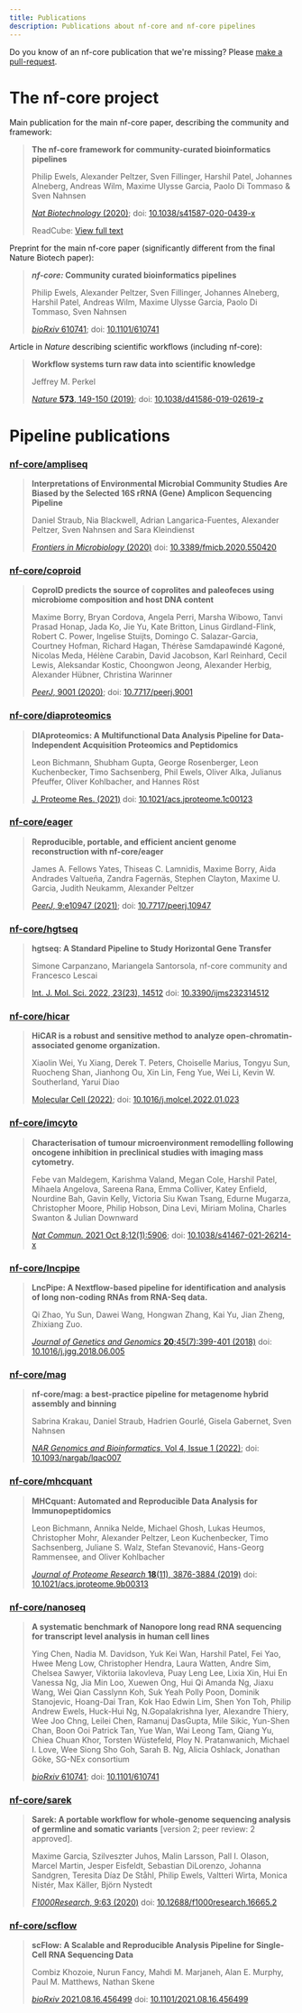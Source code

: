 ```yaml
---
title: Publications
description: Publications about nf-core and nf-core pipelines
---
```


Do you know of an nf-core publication that we're missing?
Please [make a pull-request](https://github.com/nf-core/nf-co.re/blob/master/markdown/publications.md).

# The nf-core project

Main publication for the main nf-core paper, describing the community and framework:

<Altmetric doi="10.1038/s41587-020-0439-x"/>

> **The nf-core framework for community-curated bioinformatics pipelines**
>
> Philip Ewels, Alexander Peltzer, Sven Fillinger, Harshil Patel, Johannes Alneberg, Andreas Wilm, Maxime Ulysse Garcia, Paolo Di Tommaso & Sven Nahnsen
>
> [_Nat Biotechnology_ (2020)](https://www.nature.com/articles/s41587-020-0439-x);
> doi: [10.1038/s41587-020-0439-x](https://doi.org/10.1038/s41587-020-0439-x)
>
> ReadCube: [View full text](https://rdcu.be/b1GjZ)

Preprint for the main nf-core paper (significantly different from the final Nature Biotech paper):

<Altmetric doi="10.1101/610741"/>

> **_nf-core:_ Community curated bioinformatics pipelines**
>
> Philip Ewels, Alexander Peltzer, Sven Fillinger, Johannes Alneberg, Harshil Patel, Andreas Wilm, Maxime Ulysse Garcia, Paolo Di Tommaso, Sven Nahnsen
>
> [_bioRxiv_ 610741](https://www.biorxiv.org/content/10.1101/610741v3);
> doi: [10.1101/610741](https://doi.org/10.1101/610741)

Article in _Nature_ describing scientific workflows (including nf-core):

<Altmetric doi="10.1038/d41586-019-02619-z"/>

> **Workflow systems turn raw data into scientific knowledge**
>
> Jeffrey M. Perkel
>
> [_Nature_ **573**, 149-150 (2019)](https://www.nature.com/articles/d41586-019-02619-z);
> doi: [10.1038/d41586-019-02619-z](https://doi.org/10.1038/d41586-019-02619-z)

# Pipeline publications

### [nf-core/ampliseq](https://nf-co.re/ampliseq)

<Altmetric doi="10.3389/fmicb.2020.550420"/>

> **Interpretations of Environmental Microbial Community Studies Are Biased by the Selected 16S rRNA (Gene) Amplicon Sequencing Pipeline**
>
> Daniel Straub, Nia Blackwell, Adrian Langarica-Fuentes, Alexander Peltzer, Sven Nahnsen and Sara Kleindienst
>
> [_Frontiers in Microbiology_ (2020)](https://www.frontiersin.org/articles/10.3389/fmicb.2020.550420/full)
> doi: [10.3389/fmicb.2020.550420](https://doi.org/10.3389/fmicb.2020.550420)

### [nf-core/coproid](https://nf-co.re/coproid)

<Altmetric doi="10.7717/peerj.9001"/>

> **CoproID predicts the source of coprolites and paleofeces using microbiome composition and host DNA content**
>
> Maxime Borry, Bryan Cordova, Angela Perri, Marsha Wibowo, Tanvi Prasad Honap, Jada Ko, Jie Yu, Kate Britton, Linus Girdland-Flink, Robert C. Power, Ingelise Stuijts, Domingo C. Salazar-Garcia, Courtney Hofman, Richard Hagan, Thérèse Samdapawindé Kagoné, Nicolas Meda, Hélène Carabin, David Jacobson, Karl Reinhard, Cecil Lewis, Aleksandar Kostic, Choongwon Jeong, Alexander Herbig, Alexander Hübner, Christina Warinner
>
> [_PeerJ_, 9001 (2020)](https://peerj.com/articles/9001);
> doi: [10.7717/peerj.9001](https://doi.org/10.7717/peerj.9001)

### [nf-core/diaproteomics](https://nf-co.re/diaproteomics)

<Altmetric doi="10.1021/acs.jproteome.1c00123"/>

> **DIAproteomics: A Multifunctional Data Analysis Pipeline for Data-Independent Acquisition Proteomics and Peptidomics**
>
> Leon Bichmann, Shubham Gupta, George Rosenberger, Leon Kuchenbecker, Timo Sachsenberg, Phil Ewels, Oliver Alka, Julianus Pfeuffer, Oliver Kohlbacher, and Hannes Röst
>
> [J. Proteome Res. (2021)](https://pubs.acs.org/doi/abs/10.1021/acs.jproteome.1c00123)
> doi: [10.1021/acs.jproteome.1c00123](https://doi.org/10.1021/acs.jproteome.1c00123)

### [nf-core/eager](https://nf-co.re/eager)

<Altmetric doi="10.7717/peerj.10947"/>

> **Reproducible, portable, and efficient ancient genome reconstruction with nf-core/eager**
>
> James A. Fellows Yates, Thiseas C. Lamnidis, Maxime Borry, Aida Andrades Valtueña, Zandra Fagernäs, Stephen Clayton, Maxime U. Garcia, Judith Neukamm, Alexander Peltzer
>
> [_PeerJ_, 9:e10947 (2021)](https://peerj.com/articles/10947/);
> doi: [10.7717/peerj.10947](https://doi.org/10.7717/peerj.10947)

### [nf-core/hgtseq](https://nf-co.re/hgtseq)

<Altmetric doi="10.3390/ijms232314512"/>

> **hgtseq: A Standard Pipeline to Study Horizontal Gene Transfer**
>
> Simone Carpanzano, Mariangela Santorsola, nf-core community and Francesco Lescai
>
> [Int. J. Mol. Sci. 2022, 23(23), 14512](https://www.mdpi.com/1422-0067/23/23/14512/htm)
> doi: [10.3390/ijms232314512](https://doi.org/10.3390/ijms232314512)

### [nf-core/hicar](https://nf-co.re/hicar)

<Altmetric doi="10.1016/j.molcel.2022.01.023"/>

> **HiCAR is a robust and sensitive method to analyze open-chromatin-associated genome organization.**
>
> Xiaolin Wei, Yu Xiang, Derek T. Peters, Choiselle Marius, Tongyu Sun, Ruocheng Shan, Jianhong Ou, Xin Lin, Feng Yue, Wei Li, Kevin W. Southerland, Yarui Diao
>
> [Molecular Cell (2022)](https://www.sciencedirect.com/science/article/pii/S1097276522000983);
> doi: [10.1016/j.molcel.2022.01.023](https://doi.org/10.1016/j.molcel.2022.01.023)

### [nf-core/imcyto](https://nf-co.re/imcyto)

<Altmetric doi="10.1038/s41467-021-26214-x"/>

> **Characterisation of tumour microenvironment remodelling following oncogene inhibition in preclinical studies with imaging mass cytometry.**
>
> Febe van Maldegem, Karishma Valand, Megan Cole, Harshil Patel, Mihaela Angelova, Sareena Rana, Emma Colliver, Katey Enfield, Nourdine Bah, Gavin Kelly, Victoria Siu Kwan Tsang, Edurne Mugarza, Christopher Moore, Philip Hobson, Dina Levi, Miriam Molina, Charles Swanton & Julian Downward
>
> [_Nat Commun._ 2021 Oct 8;12(1):5906](https://www.nature.com/articles/s41467-021-26214-x);
> doi: [10.1038/s41467-021-26214-x](https://doi.org/10.1038/s41467-021-26214-x)

### [nf-core/lncpipe](https://nf-co.re/lncpipe)

<Altmetric doi="10.1016/j.jgg.2018.06.005"/>

> **LncPipe: A Nextflow-based pipeline for identification and analysis of long non-coding RNAs from RNA-Seq data.**
>
> Qi Zhao, Yu Sun, Dawei Wang, Hongwan Zhang, Kai Yu, Jian Zheng, Zhixiang Zuo.
>
> [_Journal of Genetics and Genomics_ **20**;45(7):399-401 (2018)](https://www.sciencedirect.com/science/article/pii/S1673852718301176)
> doi: [10.1016/j.jgg.2018.06.005](https://doi.org/10.1016/j.jgg.2018.06.005)

### [nf-core/mag](https://nf-co.re/mag)

<Altmetric doi="10.1093/nargab/lqac007"/>

> **nf-core/mag: a best-practice pipeline for metagenome hybrid assembly and binning**
>
> Sabrina Krakau, Daniel Straub, Hadrien Gourlé, Gisela Gabernet, Sven Nahnsen
>
> [_NAR Genomics and Bioinformatics_, Vol 4, Issue 1 (2022)](https://academic.oup.com/nargab/article/4/1/lqac007/6520104);
> doi: [10.1093/nargab/lqac007](https://doi.org/10.1093/nargab/lqac007)

### [nf-core/mhcquant](https://nf-co.re/mhcquant)

<Altmetric doi="10.1021/acs.jproteome.9b00313"/>

> **MHCquant: Automated and Reproducible Data Analysis for Immunopeptidomics**
>
> Leon Bichmann, Annika Nelde, Michael Ghosh, Lukas Heumos, Christopher Mohr, Alexander Peltzer, Leon Kuchenbecker, Timo Sachsenberg, Juliane S. Walz, Stefan Stevanović, Hans-Georg Rammensee, and Oliver Kohlbacher
>
> [_Journal of Proteome Research_ **18**(11), 3876-3884 (2019)](https://pubs.acs.org/doi/10.1021/acs.jproteome.9b00313)
> doi: [10.1021/acs.jproteome.9b00313](https://doi.org/10.1021/acs.jproteome.9b00313)

### [nf-core/nanoseq](https://nf-co.re/nanoseq)

<Altmetric doi="10.1101/2021.04.21.440736"/>

> **A systematic benchmark of Nanopore long read RNA sequencing for transcript level analysis in human cell lines**
>
> Ying Chen, Nadia M. Davidson, Yuk Kei Wan, Harshil Patel, Fei Yao, Hwee Meng Low, Christopher Hendra, Laura Watten, Andre Sim, Chelsea Sawyer, Viktoriia Iakovleva, Puay Leng Lee, Lixia Xin, Hui En Vanessa Ng, Jia Min Loo, Xuewen Ong, Hui Qi Amanda Ng, Jiaxu Wang, Wei Qian Casslynn Koh, Suk Yeah Polly Poon, Dominik Stanojevic, Hoang-Dai Tran, Kok Hao Edwin Lim, Shen Yon Toh, Philip Andrew Ewels, Huck-Hui Ng, N.Gopalakrishna Iyer, Alexandre Thiery, Wee Joo Chng, Leilei Chen, Ramanuj DasGupta, Mile Sikic, Yun-Shen Chan, Boon Ooi Patrick Tan, Yue Wan, Wai Leong Tam, Qiang Yu, Chiea Chuan Khor, Torsten Wüstefeld, Ploy N. Pratanwanich, Michael I. Love, Wee Siong Sho Goh, Sarah B. Ng, Alicia Oshlack, Jonathan Göke, SG-NEx consortium
>
> [_bioRxiv_ 610741](https://www.biorxiv.org/content/10.1101/2021.04.21.440736v1);
> doi: [10.1101/610741](https://doi.org/10.1101/2021.04.21.440736)

### [nf-core/sarek](https://nf-co.re/sarek)

<Altmetric doi="10.12688/f1000research.16665.2"/>

> **Sarek: A portable workflow for whole-genome sequencing analysis of germline and somatic variants** [version 2; peer review: 2 approved].
>
> Maxime Garcia, Szilveszter Juhos, Malin Larsson, Pall I. Olason, Marcel Martin, Jesper Eisfeldt, Sebastian DiLorenzo, Johanna Sandgren, Teresita Díaz De Ståhl, Philip Ewels, Valtteri Wirta, Monica Nistér, Max Käller, Björn Nystedt
>
> [_F1000Research_, 9:63 (2020)](https://f1000research.com/articles/9-63/v2)
> doi: [10.12688/f1000research.16665.2](https://doi.org/10.12688/f1000research.16665.2)

### [nf-core/scflow](https://nf-co.re/scflow)

<Altmetric doi="10.1101/2021.08.16.456499"/>

> **scFlow: A Scalable and Reproducible Analysis Pipeline for Single-Cell RNA Sequencing Data**
>
> Combiz Khozoie, Nurun Fancy, Mahdi M. Marjaneh, Alan E. Murphy, Paul M. Matthews, Nathan Skene
>
> [_bioRxiv_ 2021.08.16.456499](https://www.biorxiv.org/content/10.1101/2021.08.16.456499v2)
> doi: [10.1101/2021.08.16.456499](https://doi.org/10.1101/2021.08.16.456499)
